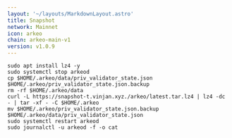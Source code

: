 ```yaml
---
layout: '~/layouts/MarkdownLayout.astro'
title: Snapshot
network: Mainnet
icon: arkeo
chain: arkeo-main-v1
version: v1.0.9
---
```


```
sudo apt install lz4 -y
sudo systemctl stop arkeod
cp $HOME/.arkeo/data/priv_validator_state.json $HOME/.arkeo/priv_validator_state.json.backup
rm -rf $HOME/.arkeo/data
curl -L https://snapshot-t.vinjan.xyz./arkeo/latest.tar.lz4 | lz4 -dc - | tar -xf - -C $HOME/.arkeo
mv $HOME/.arkeo/priv_validator_state.json.backup $HOME/.arkeo/data/priv_validator_state.json
sudo systemctl restart arkeod
sudo journalctl -u arkeod -f -o cat
```
